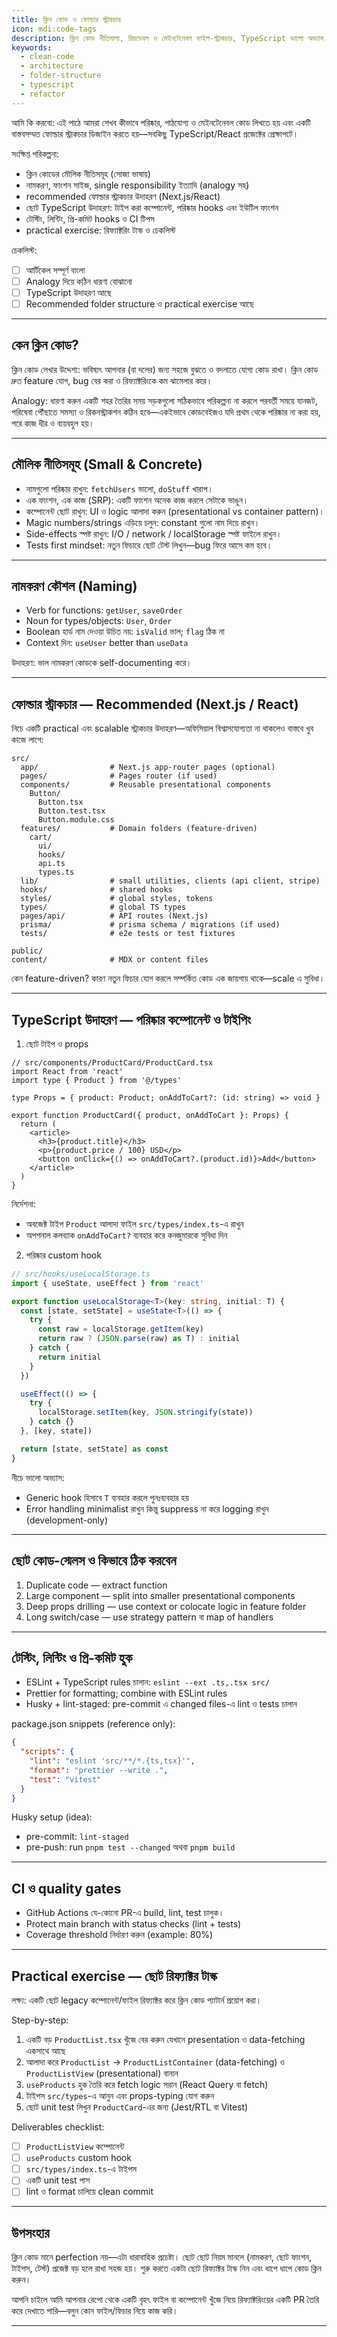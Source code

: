 ```yaml
---
title: ক্লিন কোড ও ফোল্ডার স্ট্রাকচার
icon: mdi:code-tags
description: ক্লিন কোড নীতিমালা, রিয়ডেবল ও মেইনটেনেবল ফাইল-স্ট্রাকচার, TypeScript ভালো অভ্যাস ও কোড রিফ্যাক্টরিং কৌশল
keywords:
  - clean-code
  - architecture
  - folder-structure
  - typescript
  - refactor
---
```


আমি কি করবো: এই পাঠে আমরা শেখব কীভাবে পরিষ্কার, পাঠযোগ্য ও মেইনটেনেবল কোড লিখতে হয় এবং একটি বাস্তবসম্মত ফোল্ডার স্ট্রাকচার ডিজাইন করতে হয়—সবকিছু TypeScript/React প্রজেক্টের প্রেক্ষাপটে।

সংক্ষিপ্ত পরিকল্পনা:
- ক্লিন কোডের মৌলিক নীতিসমূহ (সোজা ভাষায়)
- নামকরণ, ফাংশন সাইজ, single responsibility ইত্যাদি (analogy সহ)
- recommended ফোল্ডার স্ট্রাকচার উদাহরণ (Next.js/React)
- ছোট TypeScript উদাহরণ: টাইপ করা কম্পোনেন্ট, পরিষ্কার hooks এবং ইউটিল ফাংশন
- টেস্টিং, লিন্টিং, প্রি-কমিট hooks ও CI টিপস
- practical exercise: রিফ্যাক্টরিং টাস্ক ও চেকলিস্ট

চেকলিস্ট:
- [ ] আর্টিকেল সম্পূর্ণ বাংলা
- [ ] Analogy দিয়ে কঠিন ধারণা বোঝানো
- [ ] TypeScript উদাহরণ আছে
- [ ] Recommended folder structure ও practical exercise আছে

---

## কেন ক্লিন কোড?

ক্লিন কোড লেখার উদ্দেশ্য: ভবিষ্যৎ আপনার (বা দলের) জন্য সহজে বুঝতে ও বদলাতে যোগ্য কোড রাখা। ক্লিন কোড দ্রুত feature যোগ, bug বের করা ও রিফ্যাক্টরিংকে কম ঝামেলার করে।

Analogy: ধারণা করুন একটি শহর তৈরির সময় সড়কগুলো সঠিকভাবে পরিকল্পনা না করলে পরবর্তী সময়ে যানজট, পরিষেবা পৌঁছাতে সমস্যা ও রিকনস্ট্রাকশন কঠিন হবে—একইভাবে কোডবেইজও যদি প্রথম থেকে পরিষ্কার না করা হয়, পরে কাজ ধীর ও ব্যয়বহুল হয়।

---

## মৌলিক নীতিসমূহ (Small & Concrete)

- নামগুলো পরিষ্কার রাখুন: `fetchUsers` ভালো, `doStuff` খারাপ।
- এক ফাংশন, এক কাজ (SRP): একটি ফাংশন অনেক কাজ করলে সেটাকে ভাঙুন।
- কম্পোনেন্ট ছোট রাখুন: UI ও logic আলাদা করুন (presentational vs container pattern)।
- Magic numbers/strings এড়িয়ে চলুন: constant গুলো নাম দিয়ে রাখুন।
- Side-effects স্পষ্ট রাখুন: I/O / network / localStorage স্পষ্ট ফাইলে রাখুন।
- Tests first mindset: নতুন ফিচারে ছোট টেস্ট লিখুন—bug ফিরে আসে কম হবে।

---

## নামকরণ কৌশল (Naming)

- Verb for functions: `getUser`, `saveOrder`
- Noun for types/objects: `User`, `Order`
- Boolean হার্ড নাম দেওয়া উচিত নয়: `isValid` ভাল; `flag` ঠিক না
- Context দিন: `useUser` better than `useData`

উদাহরণ: ভাল নামকরণ কোডকে self-documenting করে।

---

## ফোল্ডার স্ট্রাকচার — Recommended (Next.js / React)

নিচে একটি practical এবং scalable স্ট্রাকচার উদাহরণ—অফিসিয়াল বিশ্বাসযোগ্যতা না থাকলেও বাস্তবে খুব কাজে লাগে:

```
src/
  app/                # Next.js app-router pages (optional)
  pages/              # Pages router (if used)
  components/         # Reusable presentational components
    Button/
      Button.tsx
      Button.test.tsx
      Button.module.css
  features/           # Domain folders (feature-driven)
    cart/
      ui/
      hooks/
      api.ts
      types.ts
  lib/                # small utilities, clients (api client, stripe)
  hooks/              # shared hooks
  styles/             # global styles, tokens
  types/              # global TS types
  pages/api/          # API routes (Next.js)
  prisma/             # prisma schema / migrations (if used)
  tests/              # e2e tests or test fixtures

public/
content/              # MDX or content files
```

কেন feature-driven? কারণ নতুন ফিচার যোগ করলে সম্পর্কিত কোড এক জায়গায় থাকে—scale এ সুবিধা।

---

## TypeScript উদাহরণ — পরিষ্কার কম্পোনেন্ট ও টাইপিং

1) ছোট টাইপ ও props

```tsx
// src/components/ProductCard/ProductCard.tsx
import React from 'react'
import type { Product } from '@/types'

type Props = { product: Product; onAddToCart?: (id: string) => void }

export function ProductCard({ product, onAddToCart }: Props) {
  return (
    <article>
      <h3>{product.title}</h3>
      <p>{product.price / 100} USD</p>
      <button onClick={() => onAddToCart?.(product.id)}>Add</button>
    </article>
  )
}
```

নির্দেশনা:
- অবজেক্ট টাইপ `Product` আলাদা ফাইল `src/types/index.ts`-এ রাখুন
- অপশনাল কলব্যাক `onAddToCart?` ব্যবহার করে কনজুমারকে সুবিধা দিন

2) পরিষ্কার custom hook

```ts
// src/hooks/useLocalStorage.ts
import { useState, useEffect } from 'react'

export function useLocalStorage<T>(key: string, initial: T) {
  const [state, setState] = useState<T>(() => {
    try {
      const raw = localStorage.getItem(key)
      return raw ? (JSON.parse(raw) as T) : initial
    } catch {
      return initial
    }
  })

  useEffect(() => {
    try {
      localStorage.setItem(key, JSON.stringify(state))
    } catch {}
  }, [key, state])

  return [state, setState] as const
}
```

নীচে ভালো অভ্যাস:
- Generic hook হিসাবে `T` ব্যবহার করলে পুনঃব্যবহার হয়
- Error handling minimalist রাখুন কিন্তু suppress না করে logging রাখুন (development-only)

---

## ছোট কোড-স্মেলস ও কিভাবে ঠিক করবেন

1) Duplicate code — extract function
2) Large component — split into smaller presentational components
3) Deep props drilling — use context or colocate logic in feature folder
4) Long switch/case — use strategy pattern বা map of handlers

---

## টেস্টিং, লিন্টিং ও প্রি-কমিট হুক

- ESLint + TypeScript rules চালান: `eslint --ext .ts,.tsx src/`
- Prettier for formatting; combine with ESLint rules
- Husky + lint-staged: pre-commit এ changed files-এ lint ও tests চালান

package.json snippets (reference only):

```json
{
  "scripts": {
    "lint": "eslint 'src/**/*.{ts,tsx}'",
    "format": "prettier --write .",
    "test": "vitest"
  }
}
```

Husky setup (idea):
- pre-commit: `lint-staged`
- pre-push: run `pnpm test --changed` অথবা `pnpm build`

---

## CI ও quality gates

- GitHub Actions যে-কোনো PR-এ build, lint, test চালুক।
- Protect main branch with status checks (lint + tests)
- Coverage threshold নির্ধারণ করুন (example: 80%)

---

## Practical exercise — ছোট রিফ্যাক্টর টাস্ক

লক্ষ্য: একটি ছোট legacy কম্পোনেন্ট/ফাইল রিফ্যাক্টর করে ক্লিন কোড প্যাটার্ন প্রয়োগ করা।

Step-by-step:
1. একটি বড় `ProductList.tsx` খুঁজে বের করুন যেখানে presentation ও data-fetching একসাথে আছে
2. আলাদা করে `ProductList` -> `ProductListContainer` (data-fetching) ও `ProductListView` (presentational) বানান
3. `useProducts` হুক তৈরি করে fetch logic সরান (React Query বা fetch)
4. টাইপস `src/types`-এ আনুন এবং props-typing যোগ করুন
5. ছোট unit test লিখুন `ProductCard`-এর জন্য (Jest/RTL বা Vitest)

Deliverables checklist:
- [ ] `ProductListView` কম্পোনেন্ট
- [ ] `useProducts` custom hook
- [ ] `src/types/index.ts`-এ টাইপস
- [ ] একটি unit test পাস
- [ ] lint ও format চালিয়ে clean commit

---

## উপসংহার

ক্লিন কোড মানে perfection নয়—এটা ধারাবাহিক প্রচেষ্টা। ছোট ছোট নিয়ম মানলে (নামকরণ, ছোট ফাংশন, টাইপস, টেস্ট) প্রজেক্ট বড় হলে রাখা সহজ হয়। শুরু করতে একটা ছোট রিফ্যাক্টর টাস্ক নিন এবং ধাপে ধাপে কোড ক্লিন করুন।

আপনি চাইলে আমি আপনার রেপো থেকে একটি বৃহৎ ফাইল বা কম্পোনেন্ট খুঁজে নিয়ে রিফ্যাক্টরিংয়ের একটি PR তৈরি করে দেখাতে পারি—বলুন কোন ফাইল/ফিচার নিয়ে কাজ করি।

---
